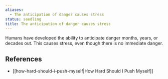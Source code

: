 ```yaml
---
aliases:
  - The anticipation of danger causes stress
status: seedling
title: The anticipation of danger causes stress
---
```

Humans have developed the ability to anticipate danger months, years, or decades out. This causes stress, even though there is no immediate danger.

## References

- [[how-hard-should-i-push-myself|How Hard Should I Push Myself]]
